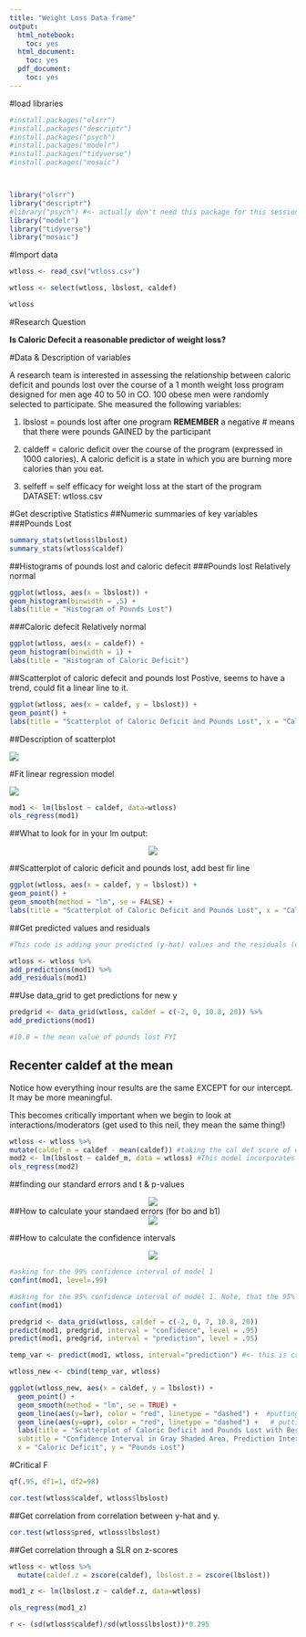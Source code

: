 ```yaml
---
title: "Weight Loss Data frame"
output:
  html_notebook:
    toc: yes
  html_document:
    toc: yes
  pdf_document:
    toc: yes
---
```





#load libraries

```r

#install.packages("olsrr")
#install.packages("descriptr")
#install.packages("psych")
#install.packages("modelr")
#install.packages("tidyverse")
#install.packages("mosaic")



library("olsrr")
library("descriptr")
#library("psych") #<- actually don't need this package for this session
library("modelr")
library("tidyverse")
library("mosaic")

```

#Import data

```r

wtloss <- read_csv("wtloss.csv")

```


```r

wtloss <- select(wtloss, lbslost, caldef)

wtloss


```
#Research Question

**Is Caloric Defecit a reasonable predictor of weight loss?**


#Data & Description of variables


A research team is interested in assessing the relationship between caloric deficit and pounds lost over the course of a 1 month weight loss program designed for men age 40 to 50 in CO. 100 obese men were randomly selected to participate. She measured the following variables:

1. lbslost = pounds lost after one program **REMEMBER** a negative # means that there were pounds GAINED by the participant

2. caldeff = caloric deficit over the course of the program (expressed in 1000 calories). A caloric deficit is a state in which you are burning more calories than you eat.

3. selfeff = self efficacy for weight loss at the start of the program DATASET: wtloss.csv


#Get descriptive Statistics
##Numeric summaries of key variables
###Pounds Lost

```r

summary_stats(wtloss$lbslost)
summary_stats(wtloss$caldef)

```


##Histograms of pounds lost and caloric defecit
###Pounds lost
Relatively normal 
```r
ggplot(wtloss, aes(x = lbslost)) +
geom_histogram(binwidth = .5) +
labs(title = "Histogram of Pounds Lost")
```




###Caloric defecit
Relatively normal
```r
ggplot(wtloss, aes(x = caldef)) +
geom_histogram(binwidth = 1) +
labs(title = "Histogram of Caloric Deficit")
```


##Scatterplot of caloric defecit and pounds lost
Postive, seems to have a trend, could fit a linear line to it.
```r
ggplot(wtloss, aes(x = caldef, y = lbslost)) +
geom_point() +
labs(title = "Scatterplot of Caloric Deficit and Pounds Lost", x = "Caloric Deficit", y = "Pounds Lost")
```


##Description of scatterplot

![](C:\Users\Neil\Desktop\Class folder\Fall 2017\RM\Analyses\MyClassActivities\wtloss_trend.PNG)    





#Fit linear regression model

![](C:\Users\Neil\Desktop\Class folder\Fall 2017\RM\Analyses\MyClassActivities\lm_code.PNG) 

```r
mod1 <- lm(lbslost ~ caldef, data=wtloss)
ols_regress(mod1)

```

##What to look for in your lm output:

<center>
![](C:\Users\Neil\Desktop\Class folder\Fall 2017\RM\Analyses\MyClassActivities\lm_output.PNG) 
</center>


##Scatterplot of caloric deficit and pounds lost, add best fir line
```r
ggplot(wtloss, aes(x = caldef, y = lbslost)) +
geom_point() +
geom_smooth(method = "lm", se = FALSE) +
labs(title = "Scatterplot of Caloric Deficit and Pounds Lost", x = "Caloric Deficit", y = "Pounds Lost")
```




##Get predicted values and residuals

```r
#This code is adding your predicted (y-hat) values and the residuals (error) to our dataset... feel free not to add it to your original dataset if you want too. 

wtloss <- wtloss %>%
add_predictions(mod1) %>%
add_residuals(mod1)

```

##Use data_grid to get predictions for new y

```r
predgrid <- data_grid(wtloss, caldef = c(-2, 0, 10.8, 20)) %>%
add_predictions(mod1)

#10.8 = the mean value of pounds lost FYI
```


## Recenter caldef at the mean

Notice how everything inour results are the same EXCEPT for our intercept. It may be more meaningful.

This becomes critically important when we begin to look at interactions/moderators (get used to this neil, they mean the same thing!)

```r

wtloss <- wtloss %>%
mutate(caldef_m = caldef - mean(caldef)) #taking the cal def score of each invidual  and subtracting it from its mean
mod2 <- lm(lbslost ~ caldef_m, data = wtloss) #This model incorporates our centered mean
ols_regress(mod2)

```

##finding our standard errors and t & p-values

<center>
![](C:\Users\Neil\Desktop\Class folder\Fall 2017\RM\Analyses\MyClassActivities\lm_t.PNG) 
</center>

##How to calculate your standaed errors (for bo and b1)
<center>
![](C:\Users\Neil\Desktop\Class folder\Fall 2017\RM\Analyses\MyClassActivities\lm_se.PNG) 
</center>




##How to calculate the confidence intervals


<center>
![](C:\Users\Neil\Desktop\Class folder\Fall 2017\RM\Analyses\MyClassActivities\lm_ci.PNG) 
</center>



```r
#asking for the 99% confidence interval of model 1
confint(mod1, level=.99)

#asking for the 95% confidence interval of model 1. Note, that the 95% confidence interval is default.
confint(mod1)

```


```r

predgrid <- data_grid(wtloss, caldef = c(-2, 0, 7, 10.8, 20))
predict(mod1, predgrid, interval = "confidence", level = .95)
predict(mod1, predgrid, interval = "prediction", level = .95)

```




```r
temp_var <- predict(mod1, wtloss, interval="prediction") #<- this is created our "CI's"

wtloss_new <- cbind(temp_var, wtloss)

ggplot(wtloss_new, aes(x = caldef, y = lbslost)) +
  geom_point() +
  geom_smooth(method = "lm", se = TRUE) +
  geom_line(aes(y=lwr), color = "red", linetype = "dashed") +  #putting in the lower predicted CI 
  geom_line(aes(y=upr), color = "red", linetype = "dashed") +   # putting in the higher predicted CI's (lwr and upr come from the "temp_var" dataset)
  labs(title = "Scatterplot of Caloric Deficit and Pounds Lost with Best Fit Line",
  subtitle = "Confidence Interval in Gray Shaded Area, Prediction Interval in Red",
  x = "Caloric Deficit", y = "Pounds Lost")

```



#Critical F
```r
qf(.95, df1=1, df2=98)
```

```r
cor.test(wtloss$caldef, wtloss$lbslost)
```



##Get correlation from correlation between y-hat and y.
```r

cor.test(wtloss$pred, wtloss$lbslost)


```

##Get correlation through a SLR on z-scores

```r

wtloss <- wtloss %>% 
  mutate(caldef.z = zscore(caldef), lbslost.z = zscore(lbslost))

mod1_z <- lm(lbslost.z ~ caldef.z, data=wtloss)

ols_regress(mod1_z)


```




```r

r <- (sd(wtloss$caldef)/sd(wtloss$lbslost))*0.295

```









